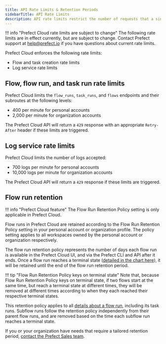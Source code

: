 ```yaml
---
title: API Rate Limits & Retention Periods
sidebarTitle: API Rate Limits
description: API rate limits restrict the number of requests that a single client can make in a given time period. They ensure Prefect Cloud's stability, so that when you make an API call, you always get a response.
---
```




!!! info "Prefect Cloud rate limits are subject to change"
    The following rate limits are in effect currently, but are subject to change. Contact Prefect support at [help@prefect.io](mailto:help@prefect.io) if you have questions about current rate limits.

Prefect Cloud enforces the following rate limits: 

- Flow and task creation rate limits
- Log service rate limits

## Flow, flow run, and task run rate limits

Prefect Cloud limits the `flow_runs`, `task_runs`, and `flows` endpoints and their subroutes at the following levels:

- 400 per minute for personal accounts
- 2,000 per minute for organization accounts

The Prefect Cloud API will return a `429` response with an appropriate `Retry-After` header if these limits are triggered.

## Log service rate limits

Prefect Cloud limits the number of logs accepted:

- 700 logs per minute for personal accounts
- 10,000 logs per minute for organization accounts

The Prefect Cloud API will return a `429` response if these limits are triggered.

## Flow run retention 

!!! info "Prefect Cloud feature"
    The Flow Run Retention Policy setting is only applicable in Prefect Cloud.

Flow runs in Prefect Cloud are retained according to the Flow Run Retention Policy setting in your personal account or organization profile. The policy setting applies to all workspaces owned by the personal account or organization respectively. 

The flow run retention policy represents the number of days each flow run is available in the Prefect Cloud UI, and via the Prefect CLI and API after it ends. Once a flow run reaches a terminal state ([detailed in the chart here](/2.12.1/concepts/states/#state-types)), it will be retained until the end of the flow run retention period. 

!!! tip "Flow Run Retention Policy keys on terminal state"
    Note that, because Flow Run Retention Policy keys on terminal state, if two flows start at the same time, but reach a terminal state at different times, they will be removed at different times according to when they each reached their respective terminal states.

This retention policy applies to all [details about a flow run](/2.12.1/ui/flow-runs/#inspect-a-flow-run), including its task runs. Subflow runs follow the retention policy independently from their parent flow runs, and are removed based on the time each subflow run reaches a terminal state. 

If you or your organization have needs that require a tailored retention period, [contact the Prefect Sales team](https://www.prefect.io/pricing).
